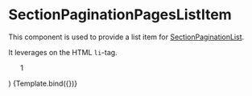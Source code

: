 
<Meta
  title="Components/Section/SectionPaginationPagesListItem"
  component={SectionPaginationPagesListItem}
/>

# SectionPaginationPagesListItem

This component is used to provide a list item for [SectionPaginationList](/docs/components-section-sectionpaginationpageslist--default-story).

It leverages on the HTML `li`-tag.

  <ul>
    <SectionPaginationPagesListItem {...args}>1</SectionPaginationPagesListItem>
  </ul>
)

<Canvas>
  <Story name="Default">{Template.bind({})}</Story>
</Canvas>
